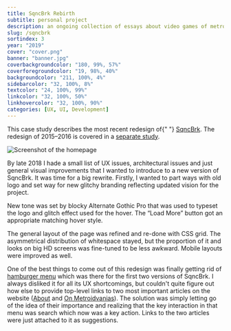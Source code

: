 ```yaml
---
title: SqncBrk Rebirth
subtitle: personal project
description: an ongoing collection of essays about video games of metroidvania genre.
slug: /sqncbrk
sortindex: 3
year: "2019"
cover: "cover.png"
banner: "banner.jpg"
coverbackgroundcolor: "180, 99%, 57%"
coverforegroundcolor: "19, 98%, 40%"
backgroundcolor: "211, 100%, 4%"
sidebarcolor: "32, 100%, 8%"
textcolor: "24, 100%, 99%"
linkcolor: "32, 100%, 50%"
linkhovercolor: "32, 100%, 90%"
categories: [UX, UI, Development]
---
```



<Disclaimer>
  This case study describes the most recent redesign of{" "}
  <a href="https://sqncbrk.com">SqncBrk</a>. The redesign of 2015–2016 is
  covered in a <a href="/sqncbrk-redux">separate study</a>.
</Disclaimer>

![Screenshot of the homepage](./introshot.png)

By late 2018 I hade a small list of UX issues, architectural issues and just general visual improvements that I wanted to introduce to a new version of SqncBrk. It was time for a big rewrite. Firstly, I wanted to part ways with old logo and set way for new glitchy branding reflecting updated vision for the project.

<Newlogo />

New tone was set by blocky Alternate Gothic Pro that was used to typeset the logo and glitch effect used for the hover. The “Load More” button got an appropriate matching hover style.

<Loadmore />

The general layout of the page was refined and re-done with CSS grid. The asymmetrical distribution of whitespace stayed, but the proportion of it and looks on big HD screens was fine-tuned to be less awkward. Mobile layouts were improved as well.

One of the best things to come out of this redesign was finally getting rid of [hamburger menu](https://en.wikipedia.org/wiki/Hamburger_button) which was there for the first two versions of SqncBrk. I always disliked it for all its UX shortcomings, but couldn't quite figure out how else to provide top-level links to two most important articles on the website ([About](https://sqncbrk.com/about/) and [On Metroidvanias](https://sqncbrk.com/metroidvanias/)). The solution was simply letting go of the idea of their importance and realizing that the key interaction in that menu was search which now was a key action. Links to the two articles were just attached to it as suggestions.
